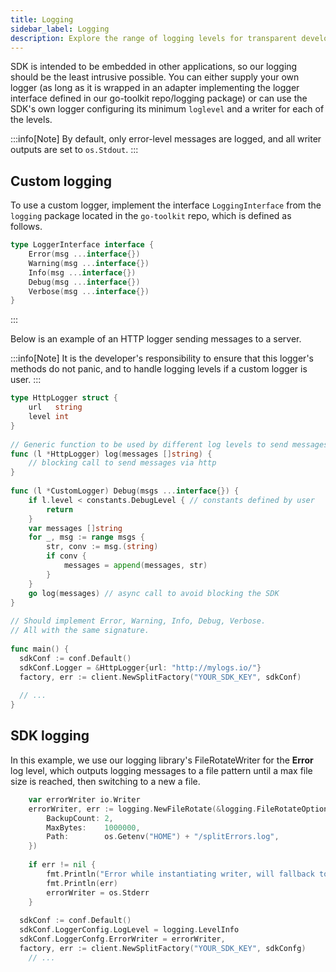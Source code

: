 ```yaml
---
title: Logging
sidebar_label: Logging
description: Explore the range of logging levels for transparent development and debugging.
---
```

 
SDK is intended to be embedded in other applications, so our logging should be the least intrusive possible. You can either supply your own logger (as long as it is wrapped in an adapter implementing the logger interface defined in our go-toolkit repo/logging package) or can use the SDK's own logger configuring its minimum `loglevel` and a writer for each of the levels.

:::info[Note]
By default, only error-level messages are logged, and all writer outputs are set to `os.Stdout`.
:::

## Custom logging

To use a custom logger, implement the interface `LoggingInterface` from the `logging` package located in the `go-toolkit` repo, which is defined as follows.
```go title="Go"
type LoggerInterface interface {
	Error(msg ...interface{})
	Warning(msg ...interface{})
	Info(msg ...interface{})
	Debug(msg ...interface{})
	Verbose(msg ...interface{})
}
```
:::

Below is an example of an HTTP logger sending messages to a server.

:::info[Note]
It is the developer's responsibility to ensure that this logger's methods do not panic, and to handle logging levels if a custom logger is user.
:::

```go title="Go"
type HttpLogger struct {
	url   string
	level int
}
 
// Generic function to be used by different log levels to send messages
func (l *HttpLogger) log(messages []string) {
	// blocking call to send messages via http
}
 
func (l *CustomLogger) Debug(msgs ...interface{}) {
	if l.level < constants.DebugLevel { // constants defined by user
		return
	}
	var messages []string
	for _, msg := range msgs {
		str, conv := msg.(string)
		if conv {
			messages = append(messages, str)
		}
	}
	go log(messages) // async call to avoid blocking the SDK 
}
 
// Should implement Error, Warning, Info, Debug, Verbose.
// All with the same signature.
 
func main() {
  sdkConf := conf.Default()
  sdkConf.Logger = &HttpLogger{url: "http://mylogs.io/"}
  factory, err := client.NewSplitFactory("YOUR_SDK_KEY", sdkConf)
  
  // ...
}
```

## SDK logging

In this example, we use our logging library's FileRotateWriter for the **Error** log level, which outputs logging messages to a file pattern until a max file size is reached, then switching to a new a file.

```go title="Go"
	var errorWriter io.Writer
	errorWriter, err := logging.NewFileRotate(&logging.FileRotateOptions{
		BackupCount: 2,
		MaxBytes:    1000000,
		Path:        os.Getenv("HOME") + "/splitErrors.log",
	})
 
	if err != nil {
		fmt.Println("Error while instantiating writer, will fallback to stderr")
		fmt.Println(err)
		errorWriter = os.Stderr
	}
 
  sdkConf := conf.Default()
  sdkConf.LoggerConfig.LogLevel = logging.LevelInfo
  sdkConf.LoggerConfg.ErrorWriter = errorWriter,
  factory, err := client.NewSplitFactory("YOUR_SDK_KEY", sdkConfg)
	// ...
```